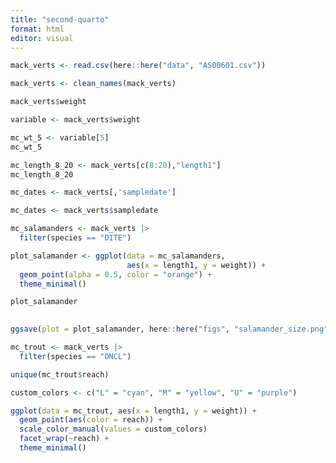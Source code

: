 ```yaml
---
title: "second-quarto"
format: html
editor: visual
---
```


```r
mack_verts <- read.csv(here::here("data", "AS00601.csv"))
```


```r
mack_verts <- clean_names(mack_verts)
```

```r
mack_verts$weight 

variable <- mack_verts$weight

mc_wt_5 <- variable[5]
mc_wt_5
```

```r
mc_length_8_20 <- mack_verts[c(8:20),"length1"]
mc_length_8_20
```
```r
mc_dates <- mack_verts[,'sampledate']
```

```r
mc_dates <- mack_verts$sampledate
```


```r
mc_salamanders <- mack_verts |>
  filter(species == "DITE")
```

```r
plot_salamander <- ggplot(data = mc_salamanders,
                          aes(x = length1, y = weight)) + 
  geom_point(alpha = 0.5, color = "orange") +
  theme_minimal()

plot_salamander
 

```
```r
ggsave(plot = plot_salamander, here::here("figs", "salamander_size.png"))
```
```r
mc_trout <- mack_verts |> 
  filter(species == "ONCL")
```

```r
unique(mc_trout$reach)


```

```r
custom_colors <- c("L" = "cyan", "M" = "yellow", "U" = "purple") 

ggplot(data = mc_trout, aes(x = length1, y = weight)) +
  geom_point(aes(color = reach)) +
  scale_color_manual(values = custom_colors) 
  facet_wrap(~reach) + 
  theme_minimal()
```

